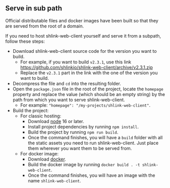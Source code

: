 ## Serve in sub path

Official distributable files and docker images have been built so that they are served from the root of a domain.

If you need to host shlink-web-client yourself and serve it from a subpath, follow these steps:

* Download shlink-web-client source code for the version you want to build.
    * For example, if you want to build `v2.3.1`, use this link https://github.com/shlinkio/shlink-web-client/archive/v2.3.1.zip
    * Replace the `v2.3.1` part in the link with the one of the version you want to build.
* Decompress the file and `cd` into the resulting folder.
* Open the `package.json` file in the root of the project, locate the `homepage` property and replace the value (which should be an empty string) by the path from which you want to serve shlink-web-client.
    * For example: `"homepage": "/my-projects/shlink-web-client"`.
* Build the project:
    * For classic hosting:
        * Download [node](https://nodejs.org/en/download/package-manager/) 16 or later.
        * Install project dependencies by running `npm install`.
        * Build the project by running `npm run build`.
        * Once the command finishes, you will have a `build` folder with all the static assets you need to run shlink-web-client. Just place them wherever you want them to be served from.
    * For docker image:
        * Download [docker](https://docs.docker.com/install/).
        * Build the docker image by running `docker build . -t shlink-web-client`.
        * Once the command finishes, you will have an image with the name `shlink-web-client`.
        
